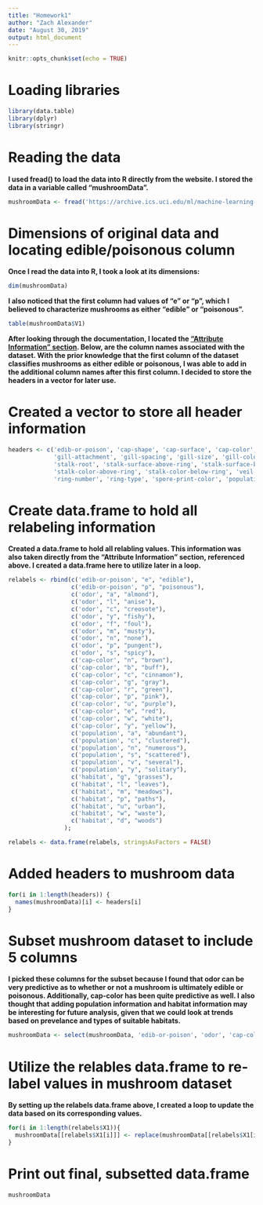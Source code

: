 ```yaml
---
title: "Homework1"
author: "Zach Alexander"
date: "August 30, 2019"
output: html_document
---
```



```r
knitr::opts_chunk$set(echo = TRUE)
```


# Loading libraries


```r
library(data.table)
library(dplyr)
library(stringr)
```


# Reading the data


**I used fread() to load the data into R directly from the website. I stored the data in a variable
called "mushroomData".**


```r
mushroomData <- fread('https://archive.ics.uci.edu/ml/machine-learning-databases/mushroom/agaricus-lepiota.data', header = FALSE, stringsAsFactors = FALSE)
```


# Dimensions of original data and locating edible/poisonous column


**Once I read the data into R, I took a look at its dimensions:**


```r
dim(mushroomData)
```


**I also noticed that the first column had values of "e" or "p", which I believed to
characterize mushrooms as either "edible" or "poisonous".**


```r
table(mushroomData$V1)
```


**After looking through the documentation, I located the ["Attribute Information" section](https://archive.ics.uci.edu/ml/datasets/Mushroom).
Below, are the column names associated with the dataset. With the prior knowledge that the first column
of the dataset classifies mushrooms as either edible or poisonous, I was able to add in the additional column names after this first column. I decided to store the headers in a vector for later use.**


# Created a vector to store all header information


```r
headers <- c('edib-or-poison', 'cap-shape', 'cap-surface', 'cap-color', 'bruises?', 'odor',
             'gill-attachment', 'gill-spacing', 'gill-size', 'gill-color', 'stalk-shape',
             'stalk-root', 'stalk-surface-above-ring', 'stalk-surface-below-ring',
             'stalk-color-above-ring', 'stalk-color-below-ring', 'veil-type', 'veil-color',
             'ring-number', 'ring-type', 'spore-print-color', 'population', 'habitat');
```



# Create data.frame to hold all relabeling information



**Created a data.frame to hold all relabling values. This information was also taken directly from
the "Attribute Information" section, referenced above. I created a data.frame here to utilize later
in a loop.**



```r
relabels <- rbind(c('edib-or-poison', "e", "edible"), 
                  c('edib-or-poison', "p", "poisonous"),
                  c('odor', "a", "almond"),
                  c('odor', "l", "anise"),
                  c('odor', "c", "creosote"),
                  c('odor', "y", "fishy"),
                  c('odor', "f", "foul"),
                  c('odor', "m", "musty"),
                  c('odor', "n", "none"),
                  c('odor', "p", "pungent"),
                  c('odor', "s", "spicy"),
                  c('cap-color', "n", "brown"),
                  c('cap-color', "b", "buff"),
                  c('cap-color', "c", "cinnamon"),
                  c('cap-color', "g", "gray"),
                  c('cap-color', "r", "green"),
                  c('cap-color', "p", "pink"),
                  c('cap-color', "u", "purple"),
                  c('cap-color', "e", "red"),
                  c('cap-color', "w", "white"),
                  c('cap-color', "y", "yellow"),
                  c('population', "a", "abundant"),
                  c('population', "c", "clustered"),
                  c('population', "n", "numerous"),
                  c('population', "s", "scattered"),
                  c('population', "v", "several"),
                  c('population', "y", "solitary"),
                  c('habitat', "g", "grasses"),
                  c('habitat', "l", "leaves"),
                  c('habitat', "m", "meadows"),
                  c('habitat', "p", "paths"),
                  c('habitat', "u", "urban"),
                  c('habitat', "w", "waste"),
                  c('habitat', "d", "woods")
                );

relabels <- data.frame(relabels, stringsAsFactors = FALSE)
```



# Added headers to mushroom data



```r
for(i in 1:length(headers)) {
  names(mushroomData)[i] <- headers[i]
}
```



# Subset mushroom dataset to include 5 columns


**I picked these columns for the subset because I found that odor can be very predictive as to whether or not a mushroom is ultimately edible or poisonous. Additionally, cap-color has been quite predictive as well. I also thought that adding population information and habitat information may be interesting
for future analysis, given that we could look at trends based on prevelance and types of suitable
habitats.**


```r
mushroomData <- select(mushroomData, 'edib-or-poison', 'odor', 'cap-color', 'population', 'habitat')
```


# Utilize the relables data.frame to re-label values in mushroom dataset


**By setting up the relabels data.frame above, I created a loop to update the data based on its
corresponding values.**

```r
for(i in 1:length(relabels$X1)){
  mushroomData[[relabels$X1[i]]] <- replace(mushroomData[[relabels$X1[i]]] , mushroomData[[relabels$X1[i]]] == relabels$X2[i], relabels$X3[i])
}
```



# Print out final, subsetted data.frame


```r
mushroomData
```


